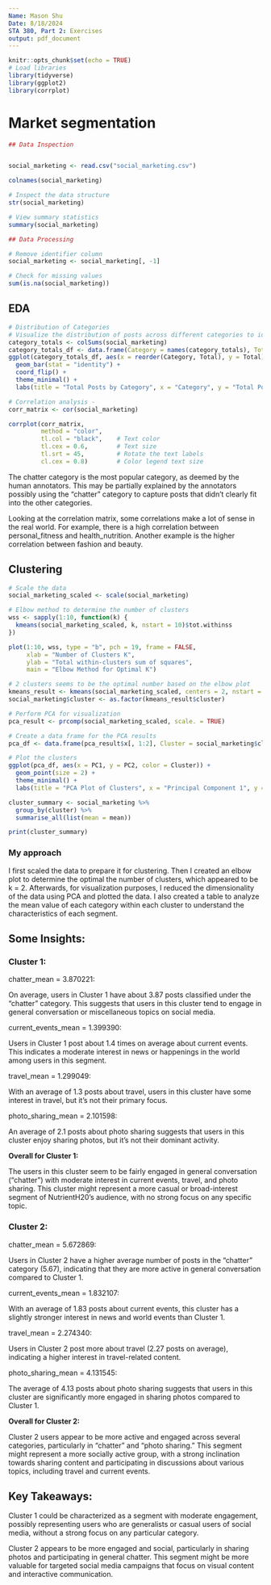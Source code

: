```yaml
---
Name: Mason Shu
Date: 8/18/2024
STA 380, Part 2: Exercises
output: pdf_document
---
```


```r
knitr::opts_chunk$set(echo = TRUE)
# Load libraries
library(tidyverse)
library(ggplot2)
library(corrplot)
```

# Market segmentation
```r
## Data Inspection


social_marketing <- read.csv("social_marketing.csv")

colnames(social_marketing)

# Inspect the data structure
str(social_marketing)

# View summary statistics
summary(social_marketing)

```

```r
## Data Processing

# Remove identifier column
social_marketing <- social_marketing[, -1]

# Check for missing values
sum(is.na(social_marketing))

```
## EDA
```r
# Distribution of Categories
# Visualize the distribution of posts across different categories to identify any particularly popular or underrepresented categories.
category_totals <- colSums(social_marketing)
category_totals_df <- data.frame(Category = names(category_totals), Total = category_totals)
ggplot(category_totals_df, aes(x = reorder(Category, Total), y = Total)) +
  geom_bar(stat = "identity") +
  coord_flip() +
  theme_minimal() +
  labs(title = "Total Posts by Category", x = "Category", y = "Total Posts")

# Correlation analysis - 
corr_matrix <- cor(social_marketing)

corrplot(corr_matrix, 
         method = "color", 
         tl.col = "black",    # Text color
         tl.cex = 0.6,        # Text size
         tl.srt = 45,         # Rotate the text labels
         cl.cex = 0.8)        # Color legend text size
```
The chatter category is the most popular category, as deemed by the human annotators. This may be partially explained by the annotators possibly using the "chatter" category to capture posts that didn't clearly fit into the other categories.

Looking at the correlation matrix, some correlations make a lot of sense in the real world. For example, there is a high correlation between personal_fitness and health_nutrition. Another example is the higher correlation between fashion and beauty.

## Clustering
```r
# Scale the data
social_marketing_scaled <- scale(social_marketing)

# Elbow method to determine the number of clusters
wss <- sapply(1:10, function(k) {
  kmeans(social_marketing_scaled, k, nstart = 10)$tot.withinss
})

plot(1:10, wss, type = "b", pch = 19, frame = FALSE,
     xlab = "Number of Clusters K",
     ylab = "Total within-clusters sum of squares",
     main = "Elbow Method for Optimal K")

# 2 clusters seems to be the optimal number based on the elbow plot
kmeans_result <- kmeans(social_marketing_scaled, centers = 2, nstart = 25)
social_marketing$cluster <- as.factor(kmeans_result$cluster)

# Perform PCA for visualization
pca_result <- prcomp(social_marketing_scaled, scale. = TRUE)

# Create a data frame for the PCA results
pca_df <- data.frame(pca_result$x[, 1:2], Cluster = social_marketing$cluster)

# Plot the clusters
ggplot(pca_df, aes(x = PC1, y = PC2, color = Cluster)) +
  geom_point(size = 2) +
  theme_minimal() +
  labs(title = "PCA Plot of Clusters", x = "Principal Component 1", y = "Principal Component 2")

cluster_summary <- social_marketing %>%
  group_by(cluster) %>%
  summarise_all(list(mean = mean))

print(cluster_summary)

```

### My approach

I first scaled the data to prepare it for clustering. Then I created an elbow plot to determine the optimal the number of clusters, which appeared to be k = 2. Afterwards, for visualization purposes, I reduced the dimensionality of the data using PCA and plotted the data. I also created a table to analyze the mean value of each category within each cluster to understand the characteristics of each segment.

## Some Insights:

### Cluster 1:

chatter_mean = 3.870221:

On average, users in Cluster 1 have about 3.87 posts classified under the "chatter" category. This suggests that users in this cluster tend to engage in general conversation or miscellaneous topics on social media.

current_events_mean = 1.399390:

Users in Cluster 1 post about 1.4 times on average about current events. This indicates a moderate interest in news or happenings in the world among users in this segment.

travel_mean = 1.299049:

With an average of 1.3 posts about travel, users in this cluster have some interest in travel, but it's not their primary focus.

photo_sharing_mean = 2.101598:

An average of 2.1 posts about photo sharing suggests that users in this cluster enjoy sharing photos, but it's not their dominant activity.

**Overall for Cluster 1:**

The users in this cluster seem to be fairly engaged in general conversation ("chatter") with moderate interest in current events, travel, and photo sharing. This cluster might represent a more casual or broad-interest segment of NutrientH20’s audience, with no strong focus on any specific topic.



### Cluster 2:

chatter_mean = 5.672869:

Users in Cluster 2 have a higher average number of posts in the "chatter" category (5.67), indicating that they are more active in general conversation compared to Cluster 1.

current_events_mean = 1.832107:

With an average of 1.83 posts about current events, this cluster has a slightly stronger interest in news and world events than Cluster 1.

travel_mean = 2.274340:

Users in Cluster 2 post more about travel (2.27 posts on average), indicating a higher interest in travel-related content.

photo_sharing_mean = 4.131545:

The average of 4.13 posts about photo sharing suggests that users in this cluster are significantly more engaged in sharing photos compared to Cluster 1.

**Overall for Cluster 2:**

Cluster 2 users appear to be more active and engaged across several categories, particularly in "chatter" and "photo sharing." This segment might represent a more socially active group, with a strong inclination towards sharing content and participating in discussions about various topics, including travel and current events.

## Key Takeaways:

Cluster 1 could be characterized as a segment with moderate engagement, possibly representing users who are generalists or casual users of social media, without a strong focus on any particular category.

Cluster 2 appears to be more engaged and social, particularly in sharing photos and participating in general chatter. This segment might be more valuable for targeted social media campaigns that focus on visual content and interactive communication.